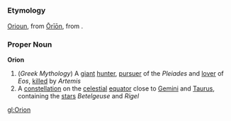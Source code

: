 =={{en}}==
===Etymology===
{{enm}} [[Orioun]], from {{la}} [[Orion|Ōrīōn]], from {{grc}}.
===Proper Noun===
{{wikipedia}}
'''Orion'''
#(''Greek Mythology'') A [[giant]] [[hunter]], [[pursue]]r of the ''Pleiades'' and [[lover]] of ''Eos'', [[kill]]ed by ''Artemis''
#A [[constellation]] on the [[celestial]] [[equator]] close to [[Gemini]] and [[Taurus]], containing the [[star]]s ''Betelgeuse'' and ''Rigel''

[[gl:Orion]]